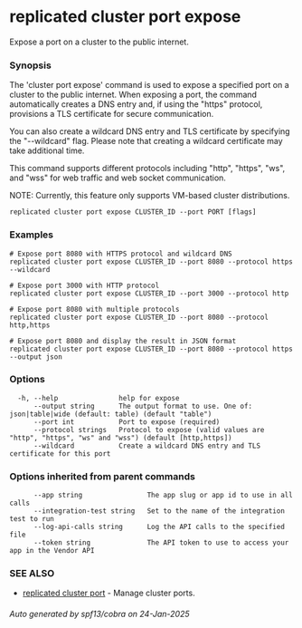 # replicated cluster port expose

Expose a port on a cluster to the public internet.

### Synopsis

The 'cluster port expose' command is used to expose a specified port on a cluster to the public internet. When exposing a port, the command automatically creates a DNS entry and, if using the "https" protocol, provisions a TLS certificate for secure communication.

You can also create a wildcard DNS entry and TLS certificate by specifying the "--wildcard" flag. Please note that creating a wildcard certificate may take additional time.

This command supports different protocols including "http", "https", "ws", and "wss" for web traffic and web socket communication.

NOTE: Currently, this feature only supports VM-based cluster distributions.

```
replicated cluster port expose CLUSTER_ID --port PORT [flags]
```

### Examples

```
# Expose port 8080 with HTTPS protocol and wildcard DNS
replicated cluster port expose CLUSTER_ID --port 8080 --protocol https --wildcard

# Expose port 3000 with HTTP protocol
replicated cluster port expose CLUSTER_ID --port 3000 --protocol http

# Expose port 8080 with multiple protocols
replicated cluster port expose CLUSTER_ID --port 8080 --protocol http,https

# Expose port 8080 and display the result in JSON format
replicated cluster port expose CLUSTER_ID --port 8080 --protocol https --output json
```

### Options

```
  -h, --help               help for expose
      --output string      The output format to use. One of: json|table|wide (default: table) (default "table")
      --port int           Port to expose (required)
      --protocol strings   Protocol to expose (valid values are "http", "https", "ws" and "wss") (default [http,https])
      --wildcard           Create a wildcard DNS entry and TLS certificate for this port
```

### Options inherited from parent commands

```
      --app string                The app slug or app id to use in all calls
      --integration-test string   Set to the name of the integration test to run
      --log-api-calls string      Log the API calls to the specified file
      --token string              The API token to use to access your app in the Vendor API
```

### SEE ALSO

* [replicated cluster port](replicated-cli-cluster-port)	 - Manage cluster ports.

###### Auto generated by spf13/cobra on 24-Jan-2025
